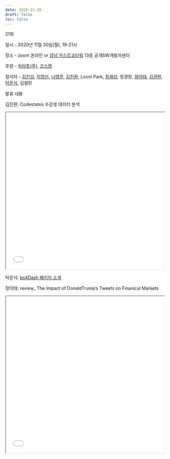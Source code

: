 ```yaml
---
date: 2020-11-30
draft: false
toc: false
---
```


21회

일시 - 2020년 11월 30일(월), 19-21시

장소 - zoom 온라인 or [강남 저스트코타워](https://www.justcoglobal.com/kr/locations/justco-tower) 13층 공개SW개발자센터

<div id="daumRoughmapContainer1693880944783" class="root_daum_roughmap root_daum_roughmap_landing"></div>

<script charset="UTF-8" class="daum_roughmap_loader_script" src="https://ssl.daumcdn.net/dmaps/map_js_init/roughmapLoader.js"></script>

<script charset="UTF-8">
	new daum.roughmap.Lander({
		"timestamp" : "1693880944783",
		"key" : "2g3u6",
		"mapWidth" : "640",
		"mapHeight" : "360"
	}).render();
</script>

후원 - [차라투(주)](https://www.zarathu.com/), [코스랩](https://www.oss.kr/notice/show/6393687b-87fd-4a2c-b2c1-2ff40a21fc8a) 

참석자 -  [김진섭](https://github.com/jinseob2kim), [이창선](https://github.com/ai4ir), [나영준](https://github.com/YoungjunNa), [김진환](https://github.com/jhk0530), Looni Park, [최재성](https://github.com/dhddldid), 정경창, [정이태](https://github.com/tteon), [김권현](https://github.com/kwhkim), [탁온식](https://github.com/takos1026), 김철민

발표 내용

김진환: Codestates 수강생 데이터 분석

<iframe width = '100%' height ='500px' class = 'slide-deck' src = 'myActionR2.pdf'></iframe>

탁온식: [bs4Dash 패키지 소개](https://github.com/takos1026/test_bs4dash)

정이태: review_ The Impact of DonaldTrump's Tweets on Finanical Markets

<iframe width = '100%' height ='500px' class = 'slide-deck' src = 'Rshinyconf_정이태.pdf'></iframe>